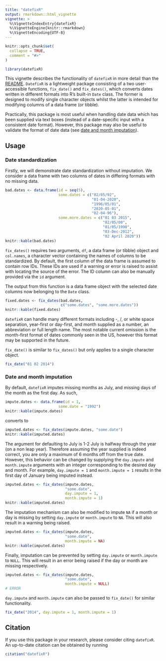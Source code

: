 ```yaml
---
title: "datefixR"
output: rmarkdown::html_vignette
vignette: >
  %\VignetteIndexEntry{datefixR}
  %\VignetteEngine{knitr::rmarkdown}
  %\VignetteEncoding{UTF-8}
---
```


```r
knitr::opts_chunk$set(
  collapse = TRUE,
  comment = "#>"
)
```

```r
library(datefixR)
```

This vignette describes the functionality of `datefixR` in more detail than the
[README](https://github.com/nathansam/datefixR). `DatefixR` is a lightweight
package consisting of a two user-accessible functions, `fix_date()` and
`fix_dates()`, which converts dates written in different formats into R's
built-in `Date` class. The former is designed to modify single character objects
whilst the latter is intended for modifying columns of a data frame (or tibble).

Practically, this package is most useful when handling date data which has been
supplied via text boxes (instead of a date-specific input with a consistent date
format). However, this package may also be useful to validate the format of date
data (see [date and month imputation](#date-and-month-imputation)).

## Usage

### Date standardization

Firstly, we will demonstrate date standardization without imputation. We
consider a data frame with two columns of dates in differing formats
with no missing data. 

```R
bad.dates <- data.frame(id = seq(5),
                        some.dates = c("02/05/92",
                                       "01-04-2020",
                                       "1996/05/01",
                                       "2020-05-01",
                                       "02-04-96"),
                        some.more.dates = c("01 03 2015",
                                            "02/05/00",
                                            "01/05/1990",
                                            "03-Dec-2012",
                                            "02 April 2020"))
knitr::kable(bad.dates)
```

`fix_dates()` requires two arguments, `df`, a data frame (or tibble) object and
`col.names`, a character vector containing the names of columns to be
standardized. By default, the first column of the data frame is assumed to contain
row IDs. These IDs are used if a warning or error is raised to assist with
locating the source of the error. The ID column can also be manually provided
via the `id` argument. 

The output from this function is a data frame object with the selected date
columns now belonging to the `Date` class. 

```R
fixed.dates <- fix_dates(bad.dates,
                         c("some.dates", "some.more.dates"))
knitr::kable(fixed.dates)
```

`datefixR` can handle many different formats including -, /, or white space
separation,  year-first or day-first, and month supplied as a number, an
abbreviation or full length name. The most notable current omission is the
month-first format of dates commonly seen in the US, however this format may be
supported in the future.

`fix_date()` is similar to `fix_dates()` but only applies to a single character
object. 

```R
fix_date("01 02 2014")
```

### Date and month imputation

By default, `datefixR` imputes missing months as July, and missing days of the
month as the first day.  As such, 

```R
impute.dates <- data.frame(id = 1,
                        some.date = "1992")
knitr::kable(impute.dates)
```

converts to 

```R
imputed.dates <- fix_dates(impute.dates, "some.date")
knitr::kable(imputed.dates)
```

The argument for defaulting to July is 1-2 July is halfway through the year
(on a non leap year). Therefore assuming the year supplied is indeed correct,
you are only a maximum of 6 months off from the true date.  However, this
behavior can be changed by supplying the `day.impute` and  `month.impute`
arguments with an integer corresponding to the desired day and month.
For example, `day.impute = 1` and `month.impute = 1`  results in the first day
of January being imputed instead. 

```R
imputed.dates <- fix_dates(impute.dates,
                           "some.date",
                           day.impute = 1,
                           month.impute = 1)
knitr::kable(imputed.dates)
```

The imputation mechanism can also be modified to impute `NA` if a month or day
is missing by setting `day.impute` or `month.impute` to `NA`. This will
also result in a warning being raised.

```R
imputed.dates <- fix_dates(impute.dates,
                           "some.date",
                           month.impute = NA)
knitr::kable(imputed.dates)
```

Finally, imputation can be prevented by setting `day.impute` or `month.impute`
to `NULL`. This will result in an error being raised if the day or month
are missing respectively. 

```R
imputed.dates <- fix_dates(impute.dates,
                           "some.date",
                           month.impute = NULL)
# ERROR
```

`day.impute` and `month.impute` can also be passed to `fix_date()` for similar
functionality. 

```R
fix_date("2014", day.impute = 1, month.impute = 1)
```

## Citation

If you use this package in your research, please consider citing `datefixR`.
An up-to-date citation can be obtained by running

```R
citation("datefixR")
```
